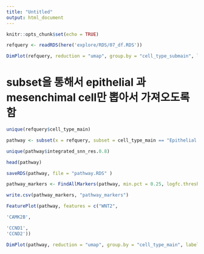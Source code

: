 ```yaml
---
title: "Untitled"
output: html_document
---
```


```r
knitr::opts_chunk$set(echo = TRUE)
```

```r
refquery <- readRDS(here('explore/RDS/07_df.RDS'))

DimPlot(refquery, reduction = "umap", group.by = "cell_type_submain", label = TRUE, label.size = 3, repel = TRUE) + NoLegend()
```

# subset을 통해서 epithelial 과 mesenchimal cell만 뽑아서 가져오도록 함 

```r
unique(refquery$cell_type_main)
```

```r
pathway <- subset(x = refquery, subset = cell_type_main == "Epithelial cells" | cell_type_main == "Mesenchymal cells")
```

```r
unique(pathway$integrated_snn_res.0.8)
```

```r
head(pathway)
```

```r
saveRDS(pathway, file = "pathway.RDS" )
```


```r
pathway_markers <- FindAllMarkers(pathway, min.pct = 0.25, logfc.threshold = 0.25)
```

```r
write.csv(pathway_markers, "pathway_markers")
```

```r
FeaturePlot(pathway, features = c("WNT2", 

'CAMK2B',

'CCND1',
'CCND2'))
```

```r
DimPlot(pathway, reduction = "umap", group.by = "cell_type_main", label = TRUE, label.size = 3, repel = TRUE) + NoLegend()

```




    
    
    
    
    
    
    
    
    